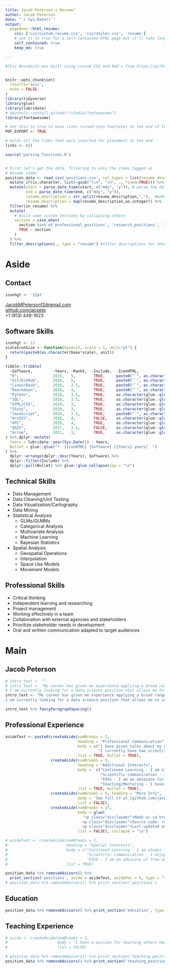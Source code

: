 ---
title: Jacob Peterson's Resume"
author: Jacob Peterson
date: "`r Sys.Date()`"
output:
  pagedown::html_resume:
    css: ['css/custom_resume.css', 'css/styles.css', 'resume']
    # set it to true for a self-contained HTML page but it'll take longer to render
    self_contained: true
    keep_md: true

---


```{r setup, include=FALSE}
#This Resume/CV was built using custom CSS and Rmd's from https://github.com/nstrayer/cv


knitr::opts_chunk$set(
  results='asis', 
  echo = FALSE
)
library(tidyverse)
library(glue)
library(lubridate)
# devtools::install_github("rstudio/fontawesome")
library(fontawesome)

# Set this to true to have links turned into footnotes at the end of the document
PDF_EXPORT <- TRUE

# Holds all the links that were inserted for placement at the end
links <- c()

source('parsing_functions.R')


# First let's get the data, filtering to only the items tagged as
# Resume items
position_data <- read_csv('positions.csv', col_types = list(resume_description = "c")) %>% 
  mutate_if(is.character, list(~gsub("\\n", "\n", ., fixed=TRUE))) %>% #the list is so that I can use normal fxn syntax formula with the purrr style fxn creator ~
  mutate(start = parse_date_time(start, c("mdy", "y")), # parse the dates correctly
         end = parse_date_time(end, c("mdy", "y")),
         resume_description = str_split(resume_description,","),  #make a list for the resume_description column (i.e. which descriptions should be included in the resume)
         resume_description = map(resume_description,as.integer)) %>%  
  filter(in_resume) %>% 
  mutate(
    # Build some custom sections by collapsing others
    section = case_when(
      section %in% c('professional_positions', 'research_positions', 'field_positions') ~ 'positions', 
      TRUE ~ section
    )
  ) %>% 
  filter_descriptions(., type = "resume") #filter descriptions for shortened resume


```


Aside
================================================================================


<!-- ![logo](homeRange.png){width=100%} -->

Contact {#contact}
--------------------------------------------------------------------------------



```{r include=FALSE}
iconhgt <- '12pt'
```

<i class="fa fa-envelope"></i> [JacobMPeterson12@gmail.com](mailto:jacobmpeterson12@gmail.com)  
<i class="fa fa-github"></i> [github.com/jacpete](https://github.com/jacpete/)  
<i class="fa fa-phone"></i> +1 (913) 449-1623


Software Skills {.skills}
--------------------------------------------------------------------------------

```{r, results='asis'}

iconhgt <- 12
scaleIconSize <- function(base=12, scale = 1, unit="pt") {
  return(paste0(as.character(base*scale), unit))
}

tibble::tribble(
  ~Software,         ~Years, ~Rank5,  ~Include,  ~IconHTML,
  "R",               2015,   5,        TRUE,     paste0("`", as.character(fontawesome::fa("r-project", fill = "steelblue", height = scaleIconSize(base=iconhgt))), "`{=html}"),
  "Git/GitHub",      2016,   5,        TRUE,     paste0("`", as.character(fontawesome::fa("github", fill = "black", height = scaleIconSize(base=iconhgt))), "`{=html}"),
  "Linux/Bash",      2016,   3.5,      TRUE,     paste0("`", as.character(fontawesome::fa("linux", fill = "black", height = scaleIconSize(base=iconhgt))), "`{=html}"),
  "Rmarkdown",       2018,   4,        TRUE,     paste0("`", as.character(fontawesome::fa("markdown", fill = "black", height = scaleIconSize(base=iconhgt))), "`{=html}"),
  "Python",          2018,   3.5,      TRUE,     as.character(glue::glue('<img src="https://upload.wikimedia.org/wikipedia/commons/c/c3/Python-logo-notext.svg" alt="python" height="{scaleIconSize(base=iconhgt)}" width="{scaleIconSize(base=iconhgt)}" align="top">')), 
  "SQL",             2018,   3.5,      TRUE,     as.character(glue::glue('<img src="https://www.pngrepo.com/png/84894/170/sql-open-file-format.png" alt="sql" height="{scaleIconSize(base=iconhgt)}" width="{scaleIconSize(base=iconhgt)}" align="top">')),
  "HTML/CSS",        2019,   3,        TRUE,     as.character(glue::glue('<img src="https://www.svgrepo.com/show/43587/css.svg" alt="css" height="{scaleIconSize(base=iconhgt)}" width="{scaleIconSize(base=iconhgt)}" align="top">')),
  "Shiny",           2020,   3,        TRUE,     as.character(glue::glue('<img src="https://raw.githubusercontent.com/rstudio/hex-stickers/master/PNG/shiny.png" alt="css" height="{scaleIconSize(base=iconhgt)}" width="{scaleIconSize(base=iconhgt)}" align="top">')),
  "JavaScript",      2020,   2.5,      TRUE,     paste0("`", as.character(fontawesome::fa("r-project", fill = "steelblue", height = scaleIconSize(base=iconhgt))), "`{=html}"),
  "ArcGIS",          2016,   4,        FALSE,    as.character(glue::glue('<img src="https://grok.lsu.edu/image/46020.png" alt="arcgis" height="{scaleIconSize(base=iconhgt)}" width="{scaleIconSize(base=iconhgt)}" align="top">')),
  "HPC",             2018,   4,        TRUE,     as.character(glue::glue('<img src="https://img.icons8.com/wired/64/000000/server.png" alt="css" height="{scaleIconSize(base=iconhgt)}" width="{scaleIconSize(base=iconhgt)}" align="top"> ')),
  "QGIS",            2017,   3.5,      FALSE,    as.character(glue::glue('<img src="https://upload.wikimedia.org/wikipedia/commons/thumb/9/91/QGIS_logo_new.svg/1024px-QGIS_logo_new.svg.png" alt="qgis" height="{scaleIconSize(base=iconhgt)}" width="{scaleIconSize(base=iconhgt)}" align="top">')),
  "Arrow",           2021,   3,        TRUE,     as.character(glue::glue('<img src="https://arrow.apache.org/docs/_static/arrow.png" alt="qgis" height="{scaleIconSize(base=iconhgt)}" width="{scaleIconSize(base=iconhgt, scale = 2)}" align="top">'))
) %>% dplyr::mutate(
  Years = lubridate::year(Sys.Date()) - Years,
  Bullet = glue::glue("*  {IconHTML} {Software} [{Years} years]  ")
) %>% 
  dplyr::arrange(dplyr::desc(Years), Software) %>% 
  dplyr::filter(Include) %>% 
  dplyr::pull(Bullet) %>% glue::glue_collapse(sep = "\n")

```



Technical Skills {.skills .bullet}
--------------------------------------------------------------------------------

- Data Management
- Data Cleaning/Unit Testing
- Data Visualization/Cartography
- Data Mining
- Statistical Analysis
  - GLMs/GLMMs
  - Categorical Analysis
  - Multivariate Analysis
  - Machine Learning
  - Bayesian Statistics
- Spatial Analysis
  - Geospatial Operations
  - Interpolation
  - Space Use Models
  - Movement Models



Professional Skills {.skills .bullet}
--------------------------------------------------------------------------------

- Critical thinking
- Independent learning and researching
- Project management
- Working effectively in a team
- Collaboration with external agencies and stakeholders
- Prioritize stakeholder needs in development
- Oral and written communication adapted to target audiences


<!-- More info {#more-info} -->
<!-- -------------------------------------------------------------------------------- -->

<!-- See full CV at [github.com/jacpete/Resume_CV/ cv_Peterson.pdf](https://github.com/jacpete/Resume_CV/raw/master/cv_Peterson.pdf) for a more complete list of positions and experience. -->


<!-- Disclaimer {#disclaimer} -->
<!-- -------------------------------------------------------------------------------- -->

<!-- Made w/ [**pagedown**](https://github.com/rstudio/pagedown). -->

<!-- Source code: [github.com/jacpete/Resume_CV](https://github.com/jacpete/Resume_CV). -->

<!-- Last updated on `r Sys.Date()`. -->


Main
================================================================================

Jacob Peterson {#title}
--------------------------------------------------------------------------------

```{r}
# intro_text <- ""
# intro_text <- "My career has given me experience applying a broad range of statistical methodologies and honed me into expert in R programming. Academic research has prepared me  to think critically, learn new skills independently and quickly, manage complex projects, and collaborate within teams to achieve results. I enjoy exploring datasets, solving the puzzles that accompany analysis, and transforming raw data into the solutions used to answer important questions.
# I am currently looking for a data science position that allows me to solve pragmatic problems while leveraging my skills in data management and statistical analysis."
intro_text <- "My career has given me experience applying a broad range of statistical and spatial methodologies and honed me into expert in R programming and working with a GIS. Academic research has prepared me  to think critically, learn new skills independently and quickly, manage complex projects, and collaborate within teams to achieve results. I enjoy exploring datasets, solving the puzzles that accompany analysis, and transforming raw data into the solutions used to answer important questions.
I am currently looking for a data science position that allows me to solve pragmatic problems while leveraging my skills in data management, GIS, and statistical analysis."

intro_text %>% fancyParagraphSpacing()
```



Professional Experience {data-icon=suitcase}
--------------------------------------------------------------------------------

```{r}
asideText <- paste0(createAside(numBreaks = 2,
                                heading = "Professional Communication",
                                body = c("I have given talks about my graduate research at five professional conferences in the last two years",
                                         "I currently have two scientific articles up for peer-review in professional journals"),
                                list = TRUE, bullet = TRUE),
                    createAside(numBreaks = 5,
                                heading = "Additional Interests",
                                body =  c("Continued Learning - I am always in pursuit of new methods, code libraries, and ideas that could increase the efficiency or statistical rigor of my analyses. ",
                                          "Scientific communication - I enjoy explaining complex problems, statistical analyses, and their results to non-specialists.",
                                          "FOSS - I am an advocate for free and open source options that allow fully reproducible science and help others learn.",
                                          "Teaching/Mentoring - I have a passion for helping others discover how scripting and programming can make themselves more efficient."),
                                list = TRUE, bullet = TRUE),
                    createAside(numBreaks = 5, heading = "More Info",
                                body = 'See full CV at [github.com/jacpete/Resume_CV/ cv_Peterson.pdf](https://github.com/jacpete/Resume_CV/raw/master/cv_Peterson.pdf) for a more complete list of positions and experience.',
                                list = FALSE),
                    createAside(numBreaks = 17, 
                                body = glue(
                                  '<p class="disclaimer">Made w/ <a href="https://github.com/rstudio/pagedown" ><strong>pagedown</strong></a>.</p>
                                  <p class="disclaimer">Source code: <a href="https://github.com/jacpete/Resume_CV">github.com/jacpete/Resume_CV</a>.</p>
                                  <p class="disclaimer">Last updated on {Sys.Date()}.</p>'), 
                                list = FALSE), collapse = "\n")

# asideText <- createAside(numBreaks = 1,
#                          heading = "Special Interests",
#                          body = c("Continued Learning - I am always in search of new methods, code libraries, and ideas that could increase the efficiency or statistical rigor of analysis. ",
#                                   "Scientific communication - I enjoy explaining complex problems, statistical analyses, and their results to non-specialists.",
#                                   "FOSS - I am an advocate of free and open source software solutions that are easily accessible for others to use and learn from."),
#                          list = TRUE)

position_data %>% removeAdvisors() %>% 
  print_section('positions', aside = asideText, asidePos = 6, type = "resume")
# position_data %>% removeAdvisors() %>% print_section('positions')

```



Education {data-icon=graduation-cap data-concise=true}
--------------------------------------------------------------------------------

```{r}
position_data %>% removeAdvisors() %>% print_section('education', type = "resume")
```


Teaching Experience {data-icon=chalkboard-teacher}
--------------------------------------------------------------------------------

```{r}
# aside <- createAside(numBreaks = 3,
#                      body = "I have a passion for teaching others how scripting and programming can make themselves more efficient at their jobs. I am also a advocate for free and open source options that allow fully reproducable science.",
#                      list = FALSE)

# position_data %>% removeAdvisors() %>% print_section('teaching_positions', aside = aside, asidePos = 1, type = "resume")
position_data %>% removeAdvisors() %>% print_section('teaching_positions', type = "resume")
```



